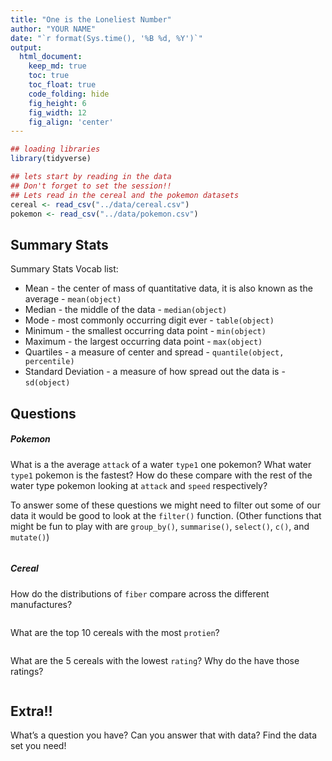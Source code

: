 ```yaml
---
title: "One is the Loneliest Number"
author: "YOUR NAME"
date: "`r format(Sys.time(), '%B %d, %Y')`"
output:
  html_document:  
    keep_md: true
    toc: true
    toc_float: true
    code_folding: hide
    fig_height: 6
    fig_width: 12
    fig_align: 'center'
---
```


```r
## loading libraries
library(tidyverse)

```

```r
## lets start by reading in the data 
## Don't forget to set the session!!
## Lets read in the cereal and the pokemon datasets
cereal <- read_csv("../data/cereal.csv")
pokemon <- read_csv("../data/pokemon.csv")

```


## Summary Stats

Summary Stats Vocab list:

 * Mean - the center of mass of quantitative data, it is also known as the average - `mean(object)`
 * Median -  the middle of the data - `median(object)`
 * Mode - most commonly occurring digit ever - `table(object)`
 * Minimum - the smallest occurring data point - `min(object)`
 * Maximum - the largest occurring data point - `max(object)`
 * Quartiles - a measure of center and spread - `quantile(object, percentile)`
 * Standard Deviation - a measure of how spread out the data is - `sd(object)`
 
 
## Questions

##### Pokemon
 
What is a the average `attack` of a water `type1` one pokemon? What water `type1` pokemon is the fastest? How do these compare with the rest of the water type pokemon looking at `attack` and `speed` respectively?
 
To answer some of these questions we might need to filter out some of our data it would be good to look at the `filter()` function. (Other functions that might be fun to play with are `group_by()`, `summarise()`, `select()`, `c()`, and `mutate()`)
 
```r



```

 
 
##### Cereal

How do the distributions of `fiber` compare across the different manufactures? 


```r

```


What are the top 10 cereals with the most `protien`?

```r

```


What are the 5 cereals with the lowest `rating`? Why do the have those ratings?

```r

```



## Extra!!

What's a question you have? Can you answer that with data? Find the data set you need!


 
 
 



